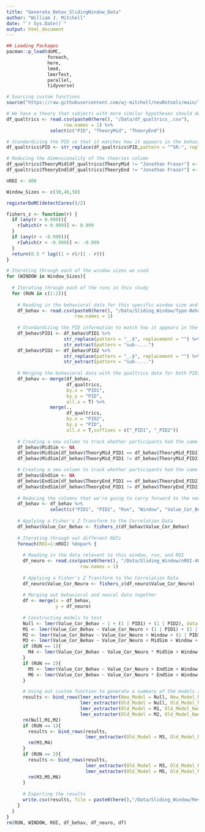 ```yaml
---
title: "Generate_Behav_SlidingWindow_Data"
author: "William J. Mitchell"
date: "`r Sys.Date()`"
output: html_document
---
```


```r
## Loading Packages
pacman::p_load(doMC,
               foreach,
               here,  
               lme4,
               lmerTest,
               parallel,
               tidyverse)

# Sourcing custom functions
source("https://raw.githubusercontent.com/wj-mitchell/neuRotools/main/lmer_extracter.R", local = T)
```

```r
# We have a theory that subjects with more similar hypotheses should demonstrate more similar behavior and neural activity, so we're specifically reading that in
df_qualtrics <- read.csv(paste0(here(), "/Data/df_qualtrics_.csv"),
                     row.names = 1) %>%
                select(c("PID", "TheoryMid", "TheoryEnd"))

# Standardizing the PID so that it matches how it appears in the behavioral data
df_qualtrics$PID <- str_replace(df_qualtrics$PID,pattern = "^SR-", replacement = "sub-")

# Reducing the dimensionality of the theories column 
df_qualtrics$TheoryMid[df_qualtrics$TheoryMid != "Jonathan Fraser"] <- "Not Jonathan Fraser"
df_qualtrics$TheoryEnd[df_qualtrics$TheoryEnd != "Jonathan Fraser"] <- "Not Jonathan Fraser"
```

```r
nROI <- 400
```

```r
Window_Sizes <- c(30,40,50)
```

```r
registerDoMC(detectCores()/2)
```

```r
fishers_z <- function(r) {
  if (any(r > 0.999)){
    r[which(r > 0.999)] <- 0.999
  }
  if (any(r < -0.999)){
    r[which(r < -0.999)] <- -0.999
  }
  return(0.5 * log((1 + r)/(1 - r)))
}
```

```r
# Iterating through each of the window sizes we used
for (WINDOW in Window_Sizes){
  
  # Iterating through each of the runs in this study
  for (RUN in c(1:2)){
    
    # Reading in the behavioral data for this specific window size and run
    df_behav <- read.csv(paste0(here(), "/Data/Sliding_Window/Type-Behav_WinSize-", WINDOW, "_Run-",RUN,".csv"),
                         row.names = 1)
    
    # Standardizing the PID information to match how it appears in the neuro file
    df_behav$PID1 <- df_behav$PID1 %>%
                     str_replace(pattern = "_.$", replacement = "") %>%
                     str_extract(pattern = "sub-....")
    df_behav$PID2 <- df_behav$PID2 %>%
                     str_replace(pattern = "_.$", replacement = "") %>%
                     str_extract(pattern = "sub-....")
    
    # Merging the behavioral data with the qualtrics data for both PID1 and PID2
    df_behav <- merge(df_behav,
                      df_qualtrics,
                      by.x = "PID1",
                      by.y = "PID",
                      all.x = T) %>%
                merge(.,
                      df_qualtrics,
                      by.x = "PID2",
                      by.y = "PID",
                      all.x = T,suffixes = c("_PID1", "_PID2"))
    
    # Creating a new column to track whether participants had the same theory or different theories at the mid point
    df_behav$MidSim <- NA    
    df_behav$MidSim[df_behav$TheoryMid_PID1 == df_behav$TheoryMid_PID2] <- "Same"
    df_behav$MidSim[df_behav$TheoryMid_PID1 != df_behav$TheoryMid_PID2] <- "Different" 

    # Creating a new column to track whether participants had the same theory or different theories at the end point    
    df_behav$EndSim <- NA    
    df_behav$EndSim[df_behav$TheoryEnd_PID1 == df_behav$TheoryEnd_PID2] <- "Same"
    df_behav$EndSim[df_behav$TheoryEnd_PID1 != df_behav$TheoryEnd_PID2] <- "Different" 
    
    # Reducing the columns that we're going to carry forward to the neuro data merger
    df_behav <- df_behav %>%
                select(c("PID1", "PID2", "Run", "Window", "Value_Cor_Behav", "MidSim", "EndSim"))
    
    # Applying a Fisher's Z Transform to the Correlation Data
    df_behav$Value_Cor_Behav <- fishers_z(df_behav$Value_Cor_Behav)
    
    # Iterating through out different ROIs
    foreach(ROI=1:nROI) %dopar% {
      
      # Reading in the data relevant to this window, run, and ROI
      df_neuro <- read.csv(paste0(here(), "/Data/Sliding_Window/nROI-400_WinSize-", WINDOW, "_Run-",RUN,"_ROI-", ROI,".csv"),
                           row.names = 1)
      
      # Applying a Fisher's Z Transform to the Correlation Data
      df_neuro$Value_Cor_Neuro <- fishers_z(df_neuro$Value_Cor_Neuro)
      
      # Merging out behavioral and neural data together
      df <- merge(x = df_behav,
                  y = df_neuro)
      
      # Constructing models to test
      Null <- lmer(Value_Cor_Behav ~ 1 + (1 | PID1) + (1 | PID2), data = df, REML = F)
      M1 <- lmer(Value_Cor_Behav ~ Value_Cor_Neuro + (1 | PID1) + (1 | PID2), data = df, REML = F)
      M2 <- lmer(Value_Cor_Behav ~ Value_Cor_Neuro + Window + (1 | PID1) + (1 | PID2), data = df, REML = F)
      M3 <- lmer(Value_Cor_Behav ~ Value_Cor_Neuro + MidSim + Window + (1 | PID1) + (1 | PID2), data = df, REML = F)
      if (RUN == 1){
        M4 <- lmer(Value_Cor_Behav ~ Value_Cor_Neuro * MidSim + Window + (1 | PID1) + (1 | PID2), data = df, REML = F)
      }
      if (RUN == 2){
        M5 <- lmer(Value_Cor_Behav ~ Value_Cor_Neuro + EndSim + Window + MidSim + (1 | PID1) + (1 | PID2), data = df, REML = F)
        M6 <- lmer(Value_Cor_Behav ~ Value_Cor_Neuro * EndSim + Window + MidSim + (1 | PID1) + (1 | PID2), data = df, REML = F)
      }

      # Using out custom function to generate a summary of the models and model comparisons
      results <- bind_rows(lmer_extracter(New_Model = Null, New_Model_Name = "Null"),
                           lmer_extracter(Old_Model = Null, Old_Model_Name = "Null", New_Model = M1, New_Model_Name = "M1"),
                           lmer_extracter(Old_Model = M1, Old_Model_Name = "M1", New_Model = M2, New_Model_Name = "M2"),
                           lmer_extracter(Old_Model = M2, Old_Model_Name = "M2", New_Model = M3,New_Model_Name = "M3"))    
      rm(Null,M1,M2)
      if (RUN == 1){
        results <- bind_rows(results, 
                             lmer_extracter(Old_Model = M3, Old_Model_Name = "M3", New_Model = M4, New_Model_Name = "M4"))
        rm(M3,M4)
      }
      if (RUN == 2){
        results <- bind_rows(results, 
                             lmer_extracter(Old_Model = M3, Old_Model_Name = "M3", New_Model = M5, New_Model_Name = "M5"),
                             lmer_extracter(Old_Model = M5, Old_Model_Name = "M5", New_Model = M6, New_Model_Name = "M6"))
        rm(M3,M5,M6)
      }
      
      # Exporting the results
      write.csv(results, file = paste0(here(),"/Data/Sliding_Window/Results/nROI-", nROI,"_WinSize-", WINDOW,"_Run-",RUN,"_ROI-", ROI,"_ModelResults.csv"))
    }
  }
}
rm(RUN, WINDOW, ROI, df_behav, df_neuro, df)
```